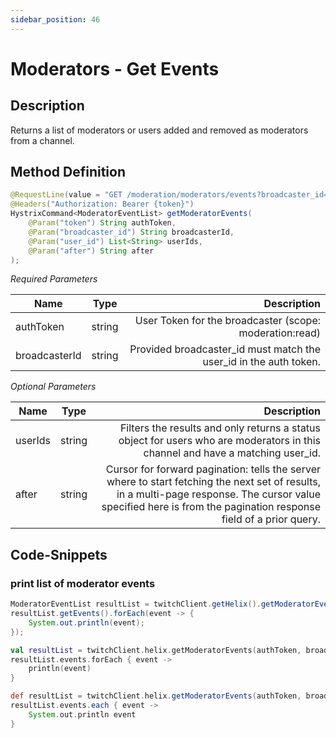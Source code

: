 ```yaml
---
sidebar_position: 46
---
```



# Moderators - Get Events

## Description

Returns a list of moderators or users added and removed as moderators from a channel.

## Method Definition

```java
@RequestLine(value = "GET /moderation/moderators/events?broadcaster_id={broadcaster_id}&user_id={user_id}&after={after}", collectionFormat = CollectionFormat.CSV)
@Headers("Authorization: Bearer {token}")
HystrixCommand<ModeratorEventList> getModeratorEvents(
    @Param("token") String authToken,
    @Param("broadcaster_id") String broadcasterId,
    @Param("user_id") List<String> userIds,
    @Param("after") String after
);
```

*Required Parameters*

| Name          | Type      | Description  |
| ------------- |:---------:| -----------------:|
| authToken     | string    | User Token for the broadcaster (scope: moderation:read) |
| broadcasterId | string    | Provided broadcaster_id must match the user_id in the auth token. |

*Optional Parameters*

| Name          | Type      | Description  |
| ------------- |:---------:| -----------------:|
| userIds       | string    | Filters the results and only returns a status object for users who are moderators in this channel and have a matching user_id. |
| after         | string    | Cursor for forward pagination: tells the server where to start fetching the next set of results, in a multi-page response. The cursor value specified here is from the pagination response field of a prior query. |

## Code-Snippets

### print list of moderator events

<Tabs groupId="code">
<TabItem value="java" label="Java">

```java
ModeratorEventList resultList = twitchClient.getHelix().getModeratorEvents(authToken, broadcasterId, null, null).execute();
resultList.getEvents().forEach(event -> {
    System.out.println(event);
});
```

</TabItem>
<TabItem value="kotlin" label="Kotlin">

```kotlin
val resultList = twitchClient.helix.getModeratorEvents(authToken, broadcasterId, null, null).execute()
resultList.events.forEach { event ->
    println(event)
}
```

</TabItem>
<TabItem value="groovy" label="Groovy">

```groovy
def resultList = twitchClient.helix.getModeratorEvents(authToken, broadcasterId, null, null).execute()
resultList.events.each { event ->
    System.out.println event
}
```

</TabItem>
</Tabs>

